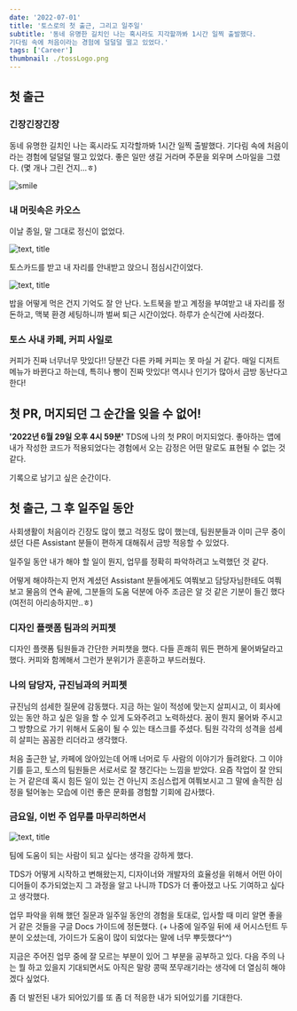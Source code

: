 ```yaml
---
date: '2022-07-01'
title: '토스로의 첫 출근, 그리고 일주일'
subtitle: '동네 유명한 길치인 나는 혹시라도 지각할까봐 1시간 일찍 출발했다.
기다림 속에 처음이라는 경험에 덜덜덜 떨고 있었다.'
tags: ['Career']
thumbnail: ./tossLogo.png
---
```


## 첫 출근

### 긴장긴장긴장

동네 유명한 길치인 나는 혹시라도 지각할까봐 1시간 일찍 출발했다.
기다림 속에 처음이라는 경험에 덜덜덜 떨고 있었다.
좋은 일만 생길 거라며 주문을 외우며 스마일을 그렸다. (몇 개나 그린 건지...ㅎ)

![smile](smile.jpg)


### 내 머릿속은 카오스

이날 종일, 말 그대로 정신이 없었다.

![text, title](토스카드.jpg)

토스카드를 받고 내 자리를 안내받고 앉으니 점심시간이었다.

![text, title](점심.jpg)

밥을 어떻게 먹은 건지 기억도 잘 안 난다.
노트북을 받고 계정을 부여받고 내 자리를 정돈하고,
맥북 환경 세팅하니까 벌써 퇴근 시간이었다. 하루가 순식간에 사라졌다.


### 토스 사내 카페, 커피 사일로

커피가 진짜 너무너무 맛있다!! 
당분간 다른 카페 커피는 못 마실 거 같다.
매일 디저트 메뉴가 바뀐다고 하는데, 특히나 빵이 진짜 맛있다!
역시나 인기가 많아서 금방 동난다고 한다!


## 첫 PR, 머지되던 그 순간을 잊을 수 없어!

**'2022년 6월 29일 오후 4시 59분'** TDS에 나의 첫 PR이 머지되었다.
좋아하는 앱에 내가 작성한 코드가 적용되었다는 경험에서 오는 감정은 어떤 말로도 표현될 수 없는 것 같다.

기록으로 남기고 싶은 순간이다.


## 첫 출근, 그 후 일주일 동안

사회생활이 처음이라 긴장도 많이 했고 걱정도 많이 했는데,
팀원분들과 이미 근무 중이셨던 다른 Assistant 분들이 편하게 대해줘서 금방 적응할 수 있었다.

일주일 동안 내가 해야 할 일이 뭔지, 업무를 정확히 파악하려고 노력했던 것 같다.

어떻게 해야하는지 먼저 계셨던 Assistant 분들에게도 여쭤보고 담당자님한테도 여쭤보고
물음의 연속 끝에, 그분들의 도움 덕분에 아주 조금은 알 것 같은 기분이 들긴 했다(여전히 아리송하지만..ㅎ)

### 디자인 플랫폼 팀과의 커피쳇

디자인 플랫폼 팀원들과 간단한 커피챗을 했다. 
다들 흔쾌히 뭐든 편하게 물어봐달라고 했다. 커피와 함께해서 그런가 분위기가 훈훈하고 부드러웠다.


### 나의 담당자, 규진님과의 커피쳇

규진님의 섬세한 질문에 감동했다.
지금 하는 일이 적성에 맞는지 살피시고, 이 회사에 있는 동안 하고 싶은 일을 할 수 있게 도와주려고 노력하셨다.
꿈이 뭔지 물어봐 주시고 그 방향으로 가기 위해서 도움이 될 수 있는 태스크를 주셨다.
팀원 각각의 성격을 섬세히 살피는 꼼꼼한 리더라고 생각했다.

처음 출근한 날, 카페에 앉아있는데 어깨 너머로 두 사람의 이야기가 들려왔다.
그 이야기를 듣고, 토스의 팀원들은 서로서로 잘 챙긴다는 느낌을 받았다. 
요즘 작업이 잘 안되는 거 같은데 혹시 힘든 일이 있는 건 아닌지 조심스럽게 여쭤보시고 
그 말에 솔직한 심정을 털어놓는 모습에 이런 좋은 문화를 경험할 기회에 감사했다.


### 금요일, 이번 주 업무를 마무리하면서

![text, title](퇴근.jpg)

팀에 도움이 되는 사람이 되고 싶다는 생각을 강하게 했다.

TDS가 어떻게 시작하고 변해왔는지, 디자이너와 개발자의 효율성을 위해서 어떤 아이디어들이 추가되었는지
그 과정을 알고 나니까 TDS가 더 좋아졌고 나도 기여하고 싶다고 생각했다.

업무 파악을 위해 했던 질문과 일주일 동안의 경험을 토대로, 입사할 때 미리 알면 좋을 거 같은 것들을
구글 Docs 가이드에 정돈했다. 
(+ 나중에 일주일 뒤에 새 어시스턴트 두 분이 오셨는데, 
가이드가 도움이 많이 되었다는 말에 너무 뿌듯했다^^)

지금은 주어진 업무 중에 잘 모르는 부분이 있어 그 부분을 공부하고 있다.
다음 주의 나는 뭘 하고 있을지 기대되면서도 아직은 말랑 콩떡 쪼무래기라는 생각에 더 열심히 해야겠다 싶었다.

좀 더 발전된 내가 되어있기를 또 좀 더 적응한 내가 되어있기를 기대한다.
